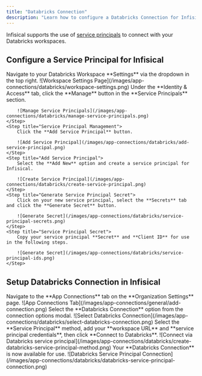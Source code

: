 ```yaml
---
title: "Databricks Connection"
description: "Learn how to configure a Databricks Connection for Infisical."
---
```


Infisical supports the use of [service principals](https://docs.databricks.com/en/admin/users-groups/service-principals.html) to connect with your Databricks workspaces.

## Configure a Service Principal for Infisical

<Steps>
    <Step title="Databricks Workspace Settings">
        Navigate to your Databricks Workspace **Settings** via the dropdown in the top right.
        ![Workspace Settings Page](/images/app-connections/databricks/workspace-settings.png)
    </Step>
    <Step title="Manage Service Principals">
        Under the **Identity & Access** tab, click the **Manage** button in the **Service Principals** section.

        ![Manage Service Principals](/images/app-connections/databricks/manage-service-principals.png)
    </Step>
    <Step title="Service Principal Management">
        Click the **Add Service Principal** button.

        ![Add Service Principal](/images/app-connections/databricks/add-service-principal.png)
    </Step>
    <Step title="Add Service Principal">
        Select the **Add New** option and create a service principal for Infisical.

        ![Create Service Principal](/images/app-connections/databricks/create-service-principal.png)
    </Step>
    <Step title="Generate Service Principal Secret">
        Click on your new service principal, select the **Secrets** tab and click the **Generate Secret** button.

        ![Generate Secret](/images/app-connections/databricks/service-principal-secrets.png)
    </Step>
    <Step title="Service Principal Secret">
        Copy your service principal **Secret** and **Client ID** for use in the following steps.

        ![Generate Secret](/images/app-connections/databricks/service-principal-ids.png)
    </Step>
</Steps>

## Setup Databricks Connection in Infisical

<Steps>
  <Step title="Navigate to App Connections">
    Navigate to the **App Connections** tab on the **Organization Settings**
    page. ![App Connections
    Tab](/images/app-connections/general/add-connection.png)
  </Step>
  <Step title="Add Connection">
    Select the **Databricks Connection** option from the connection options modal.
    ![Select Databricks
    Connection](/images/app-connections/databricks/select-databricks-connection.png)
  </Step>
  <Step title="Authorize Connection">
    Select the **Service Principal** method, add your **workspace URL** and **service principal credentials**, then click **Connect to
    Databricks**. ![Connect via Databricks
    service principal](/images/app-connections/databricks/create-databricks-service-principal-method.png)
  </Step>
  <Step title="Connection Created">
    Your **Databricks Connection** is now available for use. ![Databricks Service Principal
    Connection](/images/app-connections/databricks/databricks-service-principal-connection.png)
  </Step>
</Steps>
